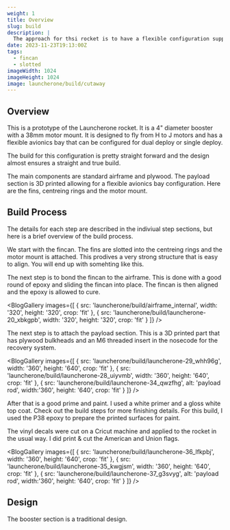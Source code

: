 ```yaml
---
weight: 1 
title: Overview
slug: build
description: |
  The approach for thsi rocket is to have a flexible configuration supporting both single and dual deployment.
date: 2023-11-23T19:13:00Z
tags:
  - fincan
  - slotted
imageWidth: 1024
imageHeight: 1024
image: launcherone/build/cutaway
---
```


<SimTabs designId='launcherone-38' />

## Overview

This is a prototype of the Launcherone rocket. It is a 4" diameter booster with
a 38mm motor mount. It is designed to fly from H to J motors and has a flexible
avionics bay that can be configured for dual deploy or single deploy.

The build for this configuration is pretty straight forward and the design almost
ensures a straight and true build.

The main components are standard airframe and plywood. The payload section is 3D printed
allowing for a flexible avionics bay configuration. Here are the fins, centreing rings and
the motor mount.

<BlogImage src='launcherone/build/parts' alt='parts' width='240' height='240' />

## Build Process

The details for each step are described in the indiviual step sections, but here is a brief
overview of the build process.

We start with the fincan. The fins are slotted into the centreing rings and the motor mount
is attached. This prodives a very strong structure that is easy to align. You will end up
with somehting like this.

<BlogImage
  src='launcherone/build/fincan_complete'
  alt='fincan'
  width='240'
  height='240'
/>

The next step is to bond the fincan to the airframe. This is done with a good round of epoxy
and sliding the fincan into place. The fincan is then aligned and the epoxy is allowed to cure.

<BlogGallery
  images={[
    {
      src: 'launcherone/build/airframe_internal',
      width: '320',
      height: '320',
      crop: 'fit'
    },
    {
      src: 'launcherone/build/launcherone-20_xbkgpb',
      width: '320',
      height: '320',
      crop: 'fit'
    }
  ]}
/>

The next step is to attach the payload section. This is a 3D printed part that has plywood bulkheads
and an M6 threaded insert in the nosecode for the recovery system.

<BlogGallery
  images={[
    {
      src: 'launcherone/build/launcherone-29_whh96g',
      width: '360',
      height: '640',
      crop: 'fit'
    },
    {
      src: 'launcherone/build/launcherone-28_uiyvmb',
      width: '360',
      height: '640',
      crop: 'fit'
    },
    {
      src: 'launcherone/build/launcherone-34_qwzfhg',
      alt: 'payload rod',
      width:'360',
      height: '640',
      crop: 'fit'
    }
  ]}
/>

After that is a good prime and paint. I used a white primer and a gloss white top coat. Check out the build
steps for more finishing details. For this build, I used the P38 epoxy to prepare the printed surfaces
for paint.

<BlogImage
  src='launcherone/build/garden'
  alt='primed'
  width='3024'
  height='4032'
  crop='fill'
/>

 The vinyl decals were cut on a Cricut machine and applied to the rocket in the usual way. I did print & cut
 the American and Union flags.

 <BlogGallery
  images={[
    {
      src: 'launcherone/build/launcherone-36_lfkpbj',
      width: '360',
      height: '640',
      crop: 'fit'
    },
    {
      src: 'launcherone/build/launcherone-35_kwgjsm',
      width: '360',
      height: '640',
      crop: 'fit'
    },
    {
      src: 'launcherone/build/launcherone-37_g3svyg',
      alt: 'payload rod',
      width:'360',
      height: '640',
      crop: 'fit'
    }
  ]}
/>

## Design

The booster section is a traditional design.

<BlogImage
  src='launcherone/design/launcherone_section_eyayek'
  alt='section'
  width='1035'
  height='212' 
/>
